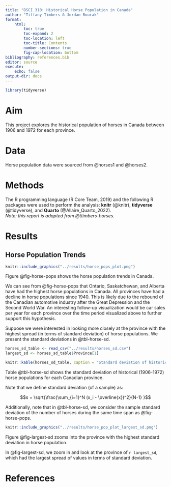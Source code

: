 ```yaml
---
title: "DSCI 310: Historical Horse Population in Canada"
author: "Tiffany Timbers & Jordan Bourak"
format: 
    html:
        toc: true
        toc-expand: 2
        toc-location: left
        toc-title: Contents
        number-sections: true
        fig-cap-location: bottom
bibliography: references.bib
editor: source
execute: 
    echo: false
output-dir: docs
---
```


```r
library(tidyverse)
```

# Aim

This project explores the historical population of horses in Canada between 1906 and 1972 for each province.

# Data

Horse population data were sourced from @horses1 and @horses2.

# Methods

The R programming language (R Core Team, 2019) and the following R packages were used to perform the analysis: **knitr** (@knitr), **tidyverse** (@tidyverse), and **Quarto** (@Allaire_Quarto_2022).  
*Note: this report is adapted from @ttimbers-horses.*

# Results

## Horse Population Trends

```r
knitr::include_graphics("../results/horse_pops_plot.png")
```

Figure @fig-horse-pops shows the horse population trends in Canada.

We can see from @fig-horse-pops that Ontario, Saskatchewan, and Alberta have had the highest horse populations in Canada. All provinces have had a decline in horse populations since 1940. This is likely due to the rebound of the Canadian automotive industry after the Great Depression and the Second World War. An interesting follow-up visualization would be car sales per year for each province over the time period visualized above to further support this hypothesis.

Suppose we were interested in looking more closely at the province with the highest spread (in terms of standard deviation) of horse populations. We present the standard deviations in @tbl-horse-sd.

```r
horses_sd_table <- read_csv("../results/horses_sd.csv")
largest_sd <- horses_sd_table$Province[1]

knitr::kable(horses_sd_table, caption = "Standard deviation of historical (1906-1972) horse populations for each Canadian province.")
```

Table @tbl-horse-sd shows the standard deviation of historical (1906-1972) horse populations for each Canadian province.

Note that we define standard deviation (of a sample) as:

$$s = \sqrt{\frac{\sum_{i=1}^N (x_i - \overline{x})^2}{N-1} }$$

Additionally, note that in @tbl-horse-sd, we consider the sample standard deviation of the number of horses during the same time span as @fig-horse-pops.

```r
knitr::include_graphics("../results/horse_pop_plot_largest_sd.png")
```

Figure @fig-largest-sd zooms into the province with the highest standard deviation in horse population.

In @fig-largest-sd, we zoom in and look at the province of `r largest_sd`, which had the largest spread of values in terms of standard deviation.

# References

